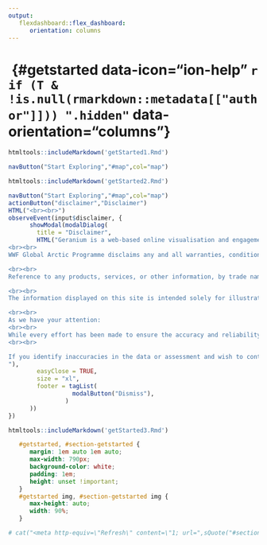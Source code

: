 ```yaml
---
output:
   flexdashboard::flex_dashboard:
      orientation: columns
---
```


# &shy; {#getstarted data-icon="ion-help" `r if (T & !is.null(rmarkdown::metadata[["author"]])) ".hidden"` data-orientation="columns"}

```r
htmltools::includeMarkdown('getStarted1.Rmd')
```

:::{.bottom}
```r
navButton("Start Exploring","#map",col="map")
```
:::

```r
htmltools::includeMarkdown('getStarted2.Rmd')
```

:::{.bottom}
```r
navButton("Start Exploring","#map",col="map")
actionButton("disclaimer","Disclaimer")
HTML("<br><br>")
observeEvent(input$disclaimer, {
      showModal(modalDialog(
        title = "Disclaimer",
        HTML("Geranium is a web-based online visualisation and engagement tool presented by WWF Global Arctic Programme. Your use of this website, the site materials and the services provided on or through the site is at your own risk and are provided \"as is\", without warranties of any kind.
<br><br>
WWF Global Arctic Programme disclaims any and all warranties, conditions and other terms either express or implied, statutory or otherwise, including, but not limited to, the implied warranties of merchantability, non-infringement of third parties' rights and fitness for particular purpose. WWF Global Arctic Programme shall not be held liable for any consequences arising from the use of this site and the Geranium tool.

<br><br>
Reference to any products, services, or other information, by trade name, trademark, manufacturer, supplier, source, or otherwise does not constitute or imply endorsement, sponsorship or recommendation thereof, or any affiliation therewith, by WWF Global Arctic Programme.

<br><br>
The information displayed on this site is intended solely for illustrative purposes. WWF Global Arctic Programme does not warrant that the site, the site materials or the services are accurate, complete, reliable, current or error-free. WWF Global Arctic Programme disclaims any responsibility for inaccuracies, errors, or omissions, including the depictions of administrative boundaries and locations of commercial activities and conservation features. WWF Global Arctic Programme reserves the right to update the information displayed on this site as new information becomes available and methodologies evolve.

<br><br>
As we have your attention:
<br><br>
While every effort has been made to ensure the accuracy and reliability of the data, and consistency of the conservation concern assessments, we recognise the inherent challenges linked to the Geranium approach and tool in a dynamic and rapidly changing environment such as the Arctic. Given the scarcity of data, the continuous development of new industries and practices, and ongoing research on the impact of human activities on biodiversity, you are advised to exercise your own judgement and discretion when interpreting the data and assessment presented on this site, are encouraged to cross-reference the information provided with authoritative sources, and when unsure seek professional advice.
<br><br>

If you identify inaccuracies in the data or assessment and wish to contribute to Geranium’s improvement, you are encouraged to reach out to the developers at ArcNetinfo@arcticwwf.org. Your feedback is valuable and assists us in refining and enhancing the tool for the benefit of all users.
"),
        easyClose = TRUE,
        size = "xl",
        footer = tagList(
                  modalButton("Dismiss"),
                )
      ))
})
```
:::

```r
htmltools::includeMarkdown('getStarted3.Rmd')
```

```css
   #getstarted, #section-getstarted {
      margin: 1em auto 1em auto;
      max-width: 790px;
      background-color: white;
      padding: 1em;
      height: unset !important;
   }
   #getstarted img, #section-getstarted img {
      max-height: auto;
      width: 90%;
   }
```

```r
# cat("<meta http-equiv=\"Refresh\" content=\"1; url=",sQuote("#section-map"),"\" />\n")
```
